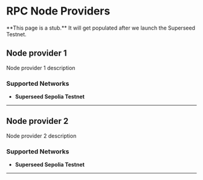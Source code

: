 
# RPC Node Providers

<Callout emoji="🚧">
  **This page is a stub.** It will get populated after we launch the Superseed
  Testnet.
</Callout>

## Node provider 1

Node provider 1 description

### Supported Networks

- **Superseed Sepolia Testnet**

---

## Node provider 2

Node provider 2 description

### Supported Networks

- **Superseed Sepolia Testnet**

---